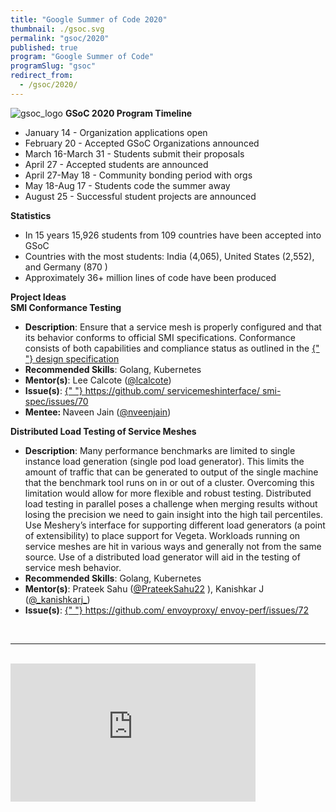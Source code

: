 ```yaml
---
title: "Google Summer of Code 2020"
thumbnail: ./gsoc.svg
permalink: "gsoc/2020"
published: true
program: "Google Summer of Code"
programSlug: "gsoc"
redirect_from:
  - /gsoc/2020/
---
```



<ProgramsWrapper>

<img src={gsoc_logo} alt="gsoc_logo" />
<b>GSoC 2020 Program Timeline</b>
<div>
  <ul>
    <li>January 14 - Organization applications open</li>
    <li>February 20 - Accepted GSoC Organizations announced</li>
    <li>March 16-March 31 - Students submit their proposals</li>
    <li>April 27 - Accepted students are announced</li>
    <li>April 27-May 18 - Community bonding period with orgs</li>
    <li>May 18-Aug 17 - Students code the summer away</li>
    <li>August 25 - Successful student projects are announced</li>
  </ul>
</div>
<b>Statistics</b>
<div>
  <ul>
    <li>In 15 years 15,926 students from 109 countries have been accepted into GSoC</li>
    <li>
      Countries with the most students: India (4,065), United States (2,552), and Germany (870 )
    </li>
    <li>Approximately 36+ million lines of code have been produced</li>
  </ul>
</div>
<b>Project Ideas</b>
<div>
  <b>SMI Conformance Testing</b>
  <ul>
    <li>
      <b>Description</b>: Ensure that a service mesh is properly configured and that its behavior
      conforms to official SMI specifications. Conformance consists of both capabilities and
      compliance status as outlined in the
      <a href="https://docs.google.com/document/d/1HL8Sk7NSLLj-9PRqoHYVIGyU6fZxUQFotrxbmfFtjwc/edit">
        {" "}
        design specification
      </a>
    </li>
    <li>
      <b>Recommended Skills</b>: Golang, Kubernetes
    </li>
    <li>
      <b>Mentor(s)</b>: Lee Calcote (<a href="https://twitter.com/lcalcote">@lcalcote</a>)
    </li>
    <li>
      <b>Issue(s)</b>:
      <a href="https://github.com/servicemeshinterface/smi-spec/issues/70 ">
        {" "}
        https://github.com/
        <wbr />
        servicemeshinterface/
        <wbr />
        smi-spec/issues/70
      </a>
    </li>
    <li>
      <b>Mentee: </b>
      Naveen Jain (<a href="https://github.com/nveenjain">@nveenjain</a>)
    </li>
  </ul>
</div>
<div>
  <b>Distributed Load Testing of Service Meshes</b>
  <ul>
    <li>
      <b>Description</b>: Many performance benchmarks are limited to single instance load generation
      (single pod load generator). This limits the amount of traffic that can be generated to output
      of the single machine that the benchmark tool runs on in or out of a cluster. Overcoming this
      limitation would allow for more flexible and robust testing. Distributed load testing in
      parallel poses a challenge when merging results without losing the precision we need to gain
      insight into the high tail percentiles. Use Meshery’s interface for supporting different load
      generators (a point of extensibility) to place support for Vegeta. Workloads running on
      service meshes are hit in various ways and generally not from the same source. Use of a
      distributed load generator will aid in the testing of service mesh behavior.
    </li>
    <li>
      <b>Recommended Skills</b>: Golang, Kubernetes
    </li>
    <li>
      <b>Mentor(s)</b>: Prateek Sahu (<a href="https://twitter.com/prateeksahu22">@PrateekSahu22</a>
      ), Kanishkar J (<a href="https://twitter.com/_kanishkarj_">@_kanishkarj_</a>)
    </li>
    <li>
      <b>Issue(s)</b>:
      <a href="https://github.com/envoyproxy/envoy-perf/issues/72">
        {" "}
        https://github.com/
        <wbr />
        envoyproxy/
        <wbr />
        envoy-perf/issues/72
      </a>
    </li>
  </ul>
</div>
<div>&nbsp;</div>
<hr />
<div className="flex-div">&nbsp;</div>
<div id="layer5-intro" className="iframe-container">
  <iframe
    width="392"
    height="220.5"
    src="https://www.youtube.com/embed/0yN5T5LB9ps"
    loading="lazy"
    frameBorder="0"
    allow="accelerometer; autoplay; encrypted-media; gyroscope; picture-in-picture"
    allowFullScreen
  />
</div>
<p>
  <b>What is Layer5?</b>
</p>
<p>
  While small, the Layer5 community represents the largest collection of service mesh projects and
  their maintainers in the world. We build projects to provide learning environments, deployment and
  operational best practices, performance benchmarks, create documentation, share networking
  opportunities, and more. Our shared commitment to the open source spirit pushes Layer5 projects
  forward. New members are always welcome.
</p>
<p>
  <b>Is it Open Source?</b>
</p>
<p>
  Layer5 projects are open source software. Anyone can download, use, work on, and share it with
  others. It's built on principles like collaboration, globalism, and innovation. Layer5 projects
  are distributed under the terms of Apache v2.
</p>
<p>
  <b>Google Summer of Code Participation?</b>
</p>
<p>
  The key component of these projects is our Community. This community, which you will join as a
  participant in Google Summer of Code, is improving the world of diverse cloud native systems. Your
  contributions will affect people you've never met. The Layer5 community includes software
  engineers, researchers, students, artists, system administrators, operators and web designers --
  all of whom will be happy to help you get started.
</p>
<p>
  We believe that all contributors should expect and be part of a safe and friendly environment for
  constructive contribution. We can more effectively and successfully compare and challenge
  different ideas to find the best solutions for advancement, while building the size, diversity,
  and strength of our community.
</p>
<div id="gsoc-2020" className="apply-button">
  <h3>
    <Button primary title="Participate" url="http://slack.layer5.io" external={true} />
  </h3>
</div>

</ProgramsWrapper>
